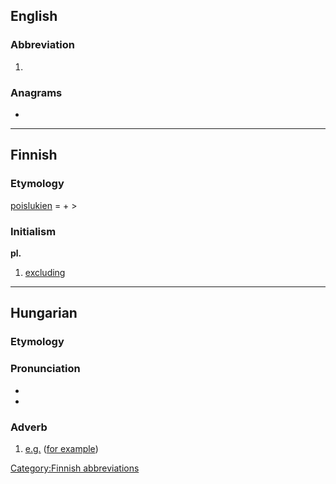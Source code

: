 {{also|pl|Pl|PL|.pl|Pl.}}
==English==

===Abbreviation===
{{rfc-header|Abbreviation}}
{{en-abbr}}

# {{abbreviation of|plural|lang=en}}

===Anagrams===
* {{anagrams|en|LP|lp}}

----

==Finnish==

===Etymology===
[[poislukien]] = {{m|fi|pois||out}} + {{m|fi|lukien||counting}} >

===Initialism===
{{rfc-header|Initialism}}
'''pl.'''

# [[excluding]]

[[Category:Finnish abbreviations]]

----

==Hungarian==

===Etymology===
{{abbreviation of|például||for example|lang=hu}}

===Pronunciation===
* {{hu-IPA|például}}
* {{audio|Hu-például.ogg|Audio|lang=hu}}

===Adverb===
{{head|hu|adverb}}

# [[e.g.]] ([[for example]])